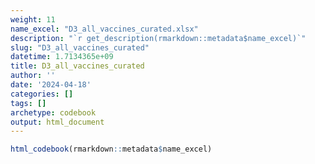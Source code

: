 ```yaml
---
weight: 11
name_excel: "D3_all_vaccines_curated.xlsx"
description: "`r get_description(rmarkdown::metadata$name_excel)`"
slug: "D3_all_vaccines_curated"
datetime: 1.7134365e+09
title: D3_all_vaccines_curated
author: ''
date: '2024-04-18'
categories: []
tags: []
archetype: codebook
output: html_document
---
```


```r
html_codebook(rmarkdown::metadata$name_excel)
```
